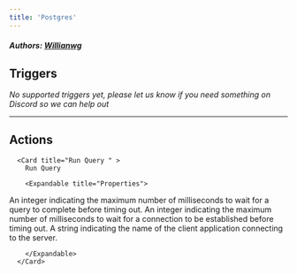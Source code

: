 ```yaml
---
title: 'Postgres'
---
```


##### Authors: [Willianwg](https://github.com/Willianwg)


## Triggers

*No supported triggers yet, please let us know if you need something on Discord so we can help out* 


---

## Actions


      <Card title="Run Query " >
        Run Query

        <Expandable title="Properties">
          
<ResponseField name="Authentication" required type="Custom_auth">

</ResponseField>
            
<ResponseField name="Query" required type="Short_text">

</ResponseField>
            
<ResponseField name="Query Timeout"  type="Number">
An integer indicating the maximum number of milliseconds to wait for a query to complete before timing out.
</ResponseField>
            
<ResponseField name="Connection Timeout (ms)"  type="Number">
An integer indicating the maximum number of milliseconds to wait for a connection to be established before timing out.
</ResponseField>
            
<ResponseField name="Application Name"  type="Short_text">
A string indicating the name of the client application connecting to the server.
</ResponseField>
              
        </Expandable>
      </Card>
  
